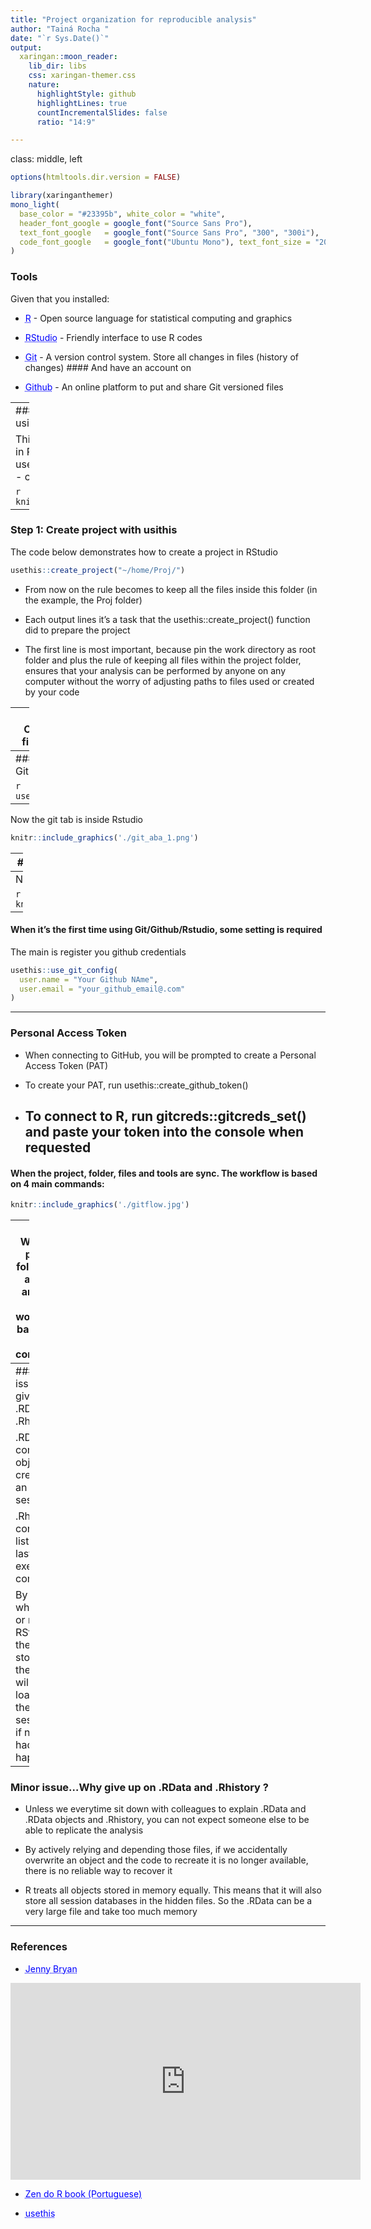 ```yaml
---
title: "Project organization for reproducible analysis"
author: "Tainá Rocha "
date: "`r Sys.Date()`"
output: 
  xaringan::moon_reader:
    lib_dir: libs
    css: xaringan-themer.css
    nature:
      highlightStyle: github
      highlightLines: true
      countIncrementalSlides: false
      ratio: "14:9" 

---
```


class: middle, left

```r
options(htmltools.dir.version = FALSE)
```

```r
library(xaringanthemer)
mono_light(
  base_color = "#23395b", white_color = "white",
  header_font_google = google_font("Source Sans Pro"),
  text_font_google   = google_font("Source Sans Pro", "300", "300i"),
  code_font_google   = google_font("Ubuntu Mono"), text_font_size = "20px"
)
```

### Tools
Given that you installed:

- <a href="https://www.r-project.org/" style="color: blue; text-decoration: underline;text-decoration-style: dotted;">R</a> - Open source language for statistical computing and graphics 

- <a href="https://www.rstudio.com/products/rstudio/download/" style="color: blue; text-decoration: underline;text-decoration-style: dotted;">RStudio</a> - Friendly interface to use R codes 

-  <a href="https://git-scm.com/book/en/v2/Getting-Started-Installing-Git" style="color: blue; text-decoration: underline;text-decoration-style: dotted;">Git</a> - A version control system. Store all changes in files (history of changes)
#### And have an account on

-  <a href="https://github.com/" style="color: blue; text-decoration: underline;text-decoration-style: dotted;">Github</a> -  An online platform to put and share Git versioned files

---
### To work with those tools simplify using usethis package 

This package helps the entire workflow in R/Rstudio
- create files
- projects
- use Git
- create repositories on GitHub
- create packages

```r

knitr::include_graphics('./logo.png')
```

---

### Step 1: Create project with __usithis__

The code below demonstrates how to create a project in RStudio
```r
usethis::create_project("~/home/Proj/")
```

- From now on the rule becomes to keep all the files inside this folder (in the example, the Proj folder)

- Each output lines it's a task that the usethis::create_project() function did to prepare the project 

- The first line is most important, because pin the work directory as root folder and plus the rule of keeping all files within the project folder, ensures that your analysis can be performed by anyone on any computer without the worry of adjusting paths to files used or created by your code

---
### Step 2: Organization of files and folders

-  data-raw/: draft scripts and raw data

- data/: To save the structured data (those ready to be analyzed and generate results that we want) 

- R/: only R scripts with functions. The idea is to store in a commonplace everything that we use as an internal tool for the analysis, even as what we want other people to be able to use

-  docs/: If you need to build websites, reports, static dashboards (flexdashboard) related to your project, you can create a folder called docs/ in the root of your project to store these files

- inst/ : Any other file type that does not fit in the previous folders can be placed in the inst/ folder

---
### Step 3: Add Git 

```r
usethis::use_git()
```
--
Now the git tab is inside Rstudio

```r
knitr::include_graphics('./git_aba_1.png')
```
---
### Setp 4: Add local folder project to Github

```r
usethis::use_github()
```
--
Now the Project is also a Repository in Github

```r
knitr::include_graphics('./Proj_github.png')
```

---
#### When it's the first time using Git/Github/Rstudio, some setting is required

The main is register you github credentials  

```r
usethis::use_git_config(
  user.name = "Your Github NAme",
  user.email = "your_github_email@.com"
)

```
---

### Personal Access Token

- When connecting to GitHub, you will be prompted to create a Personal Access Token (PAT)

- To create your PAT, run usethis::create_github_token()

- To connect to R, run gitcreds::gitcreds_set() and paste your token into the console when requested
---

#### When the project, folder, files and tools are sync. The workflow is based on 4 main commands:

```r
knitr::include_graphics('./gitflow.jpg')
```
---
#### When the project, folder, files and tols are sync. The workflow is based on 4 main commands:


```r
knitr::include_graphics('./aba_git.png')
```
---
### Minor issue...Why give up on .RData and .Rhistory ?

.RData contains all objects created by an R session

.Rhistory contains a list of the last executed commands


By default when open or reopen RStudio, the content stored in these files will be loaded in the current session as if nothing had happened

---
### Minor issue...Why give up on .RData and .Rhistory ?

- Unless we everytime sit down with colleagues to explain .RData and .RData objects and .Rhistory, you can not expect someone else to be able to replicate the analysis

- By actively relying and depending those files, if we accidentally overwrite an object and the code to recreate it is no longer available, there is no reliable way to recover it

- R treats all objects stored in memory equally. This means that it will also store all session databases in the hidden files. So the .RData can be a very large file and take too much memory

---

### References 


- <a href="https://jennybryan.org/" style="color: blue; text-decoration: underline;text-decoration-style: dotted;">Jenny Bryan</a> 

<iframe width="560" height="315" src="https://www.youtube.com/embed/ZCeBnQBQ1h8" frameborder="0" allow="accelerometer; autoplay; encrypted-media; gyroscope; picture-in-picture" allowfullscreen></iframe>

- <a href="https://curso-r.github.io/zen-do-r/" style="color: blue; text-decoration: underline;text-decoration-style: dotted;">Zen do R book (Portuguese)</a> 

- <a href="https://usethis.r-lib.org/index.html" style="color: blue; text-decoration: underline;text-decoration-style: dotted;">usethis</a>


